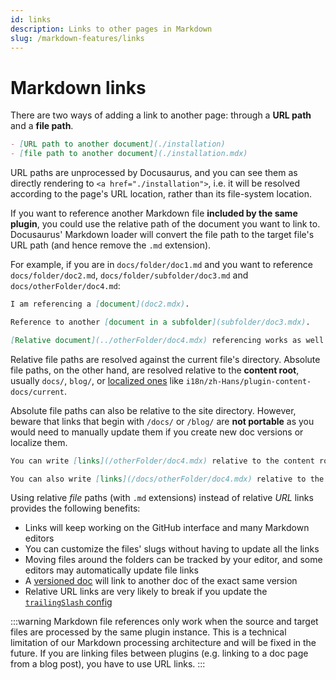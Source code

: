 ```yaml
---
id: links
description: Links to other pages in Markdown
slug: /markdown-features/links
---
```


# Markdown links

There are two ways of adding a link to another page: through a **URL path** and a **file path**.

```md
- [URL path to another document](./installation)
- [file path to another document](./installation.mdx)
```

URL paths are unprocessed by Docusaurus, and you can see them as directly rendering to `<a href="./installation">`, i.e. it will be resolved according to the page's URL location, rather than its file-system location.

If you want to reference another Markdown file **included by the same plugin**, you could use the relative path of the document you want to link to. Docusaurus' Markdown loader will convert the file path to the target file's URL path (and hence remove the `.md` extension).

For example, if you are in `docs/folder/doc1.md` and you want to reference `docs/folder/doc2.md`, `docs/folder/subfolder/doc3.md` and `docs/otherFolder/doc4.md`:

```md title="docs/folder/doc1.md"
I am referencing a [document](doc2.mdx).

Reference to another [document in a subfolder](subfolder/doc3.mdx).

[Relative document](../otherFolder/doc4.mdx) referencing works as well.
```

Relative file paths are resolved against the current file's directory. Absolute file paths, on the other hand, are resolved relative to the **content root**, usually `docs/`, `blog/`, or [localized ones](../../i18n/i18n-tutorial.mdx) like `i18n/zh-Hans/plugin-content-docs/current`.

Absolute file paths can also be relative to the site directory. However, beware that links that begin with `/docs/` or `/blog/` are **not portable** as you would need to manually update them if you create new doc versions or localize them.

```md
You can write [links](/otherFolder/doc4.mdx) relative to the content root (`/docs/`).

You can also write [links](/docs/otherFolder/doc4.mdx) relative to the site directory, but it's not recommended.
```

Using relative _file_ paths (with `.md` extensions) instead of relative _URL_ links provides the following benefits:

- Links will keep working on the GitHub interface and many Markdown editors
- You can customize the files' slugs without having to update all the links
- Moving files around the folders can be tracked by your editor, and some editors may automatically update file links
- A [versioned doc](../docs/versioning.mdx) will link to another doc of the exact same version
- Relative URL links are very likely to break if you update the [`trailingSlash` config](../../api/docusaurus.config.js.mdx#trailingSlash)

:::warning Markdown file references only work when the source and target files are processed by the same plugin instance. This is a technical limitation of our Markdown processing architecture and will be fixed in the future. If you are linking files between plugins (e.g. linking to a doc page from a blog post), you have to use URL links. :::
